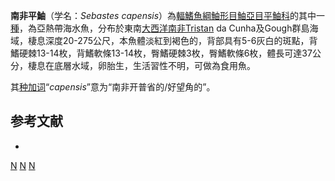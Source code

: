 {{Speciesbox
| taxon = Sebastes capensis
| status = NE
| status_system = IUCN3.1
| binomial_authority = [[Gmelin|Gmelin]], 1789
| synonyms = *''Scorpaena capensis'' <small>Gmelin, 1789</small>
*''Sebastichthys capensis'' <small>Gmelin, 1789</small>
*''Sebastes darwini'' <small>Cramer, 1896</small>
*''Sebastodes chilensis'' <small>Steindachner, 1898</small>
*''Sebastichthys chamaco'' <small>Evermann & Radcliffe, 1917</small>
*''Sebastes chamaco'' <small>Evermann & Radcliffe, 1917</small>
}}

'''南非平鮋'''（学名：''Sebastes capensis''）為[[輻鰭魚綱|輻鰭魚綱]][[鮋形目|鮋形目]][[鮋亞目|鮋亞目]][[平鮋科|平鮋科]]的其中一[[種|種]]，為亞熱帶海水魚，分布於東南[[大西洋|大西洋]][[南非|南非]]Tristan da Cunha及Gough群島海域，棲息深度20-275公尺，本魚體淡紅到褐色的，背部具有5-6灰白的斑點，背鰭硬棘13-14枚，背鰭軟條13-14枚，臀鰭硬棘3枚，臀鰭軟條6枚，體長可達37公分，棲息在底層水域，卵胎生，生活習性不明，可做為食用魚。

其[[种加词|种加词]]“''capensis''”意为“南非开普省的/好望角的”。

==参考文献==
*{{FishBase_species|genus=Sebastes|species=capensis|year=2014|month=6}}

{{taxonbar}}

[[Category:食用魚|N]]
[[Category:平鮋屬|N]]
[[Category:1789年描述的魚類|N]]